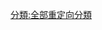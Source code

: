 {{catnav|頁面分類|…|维基百科维护|重定向|非中文重定向}}
{{Redirect category|from=台灣事物原名|template=非中文重定向|parameters=tw}}

[[分類:全部重定向分類|分類:全部重定向分類]]